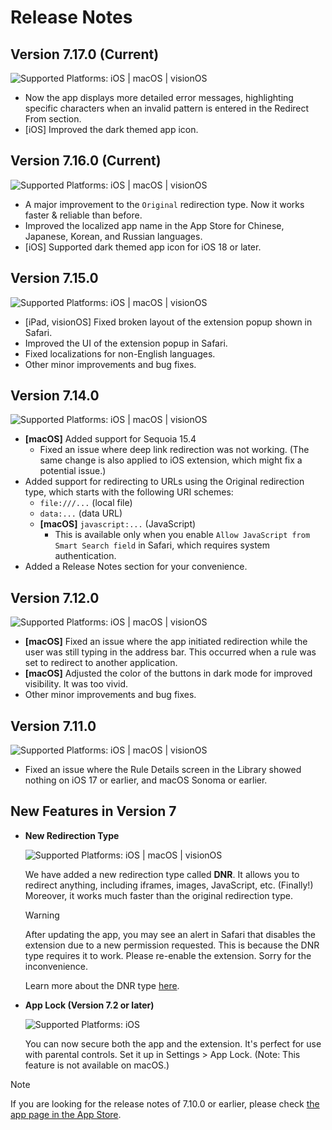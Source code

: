 # Release Notes

## Version 7.17.0 (Current)

![Supported Platforms: iOS | macOS | visionOS](https://img.shields.io/badge/Platforms-iOS%20|%20macOS%20|%20visionOS-white)

* Now the app displays more detailed error messages, highlighting specific characters when an invalid pattern is entered in the Redirect From section.
* [iOS] Improved the dark themed app icon.

## Version 7.16.0 (Current)

![Supported Platforms: iOS | macOS | visionOS](https://img.shields.io/badge/Platforms-iOS%20|%20macOS%20|%20visionOS-white)

* A major improvement to the `Original` redirection type. Now it works faster & reliable than before.
* Improved the localized app name in the App Store for Chinese, Japanese, Korean, and Russian languages.
* [iOS] Supported dark themed app icon for iOS 18 or later.

## Version 7.15.0

![Supported Platforms: iOS | macOS | visionOS](https://img.shields.io/badge/Platforms-iOS%20|%20macOS%20|%20visionOS-white)

* [iPad, visionOS] Fixed broken layout of the extension popup shown in Safari.
* Improved the UI of the extension popup in Safari.
* Fixed localizations for non-English languages.
* Other minor improvements and bug fixes.

## Version 7.14.0

![Supported Platforms: iOS | macOS | visionOS](https://img.shields.io/badge/Platforms-iOS%20|%20macOS%20|%20visionOS-white)

* **[macOS]** Added support for Sequoia 15.4
    * Fixed an issue where deep link redirection was not working. (The same change is also applied to iOS extension, which might fix a potential issue.)
* Added support for redirecting to URLs using the Original redirection type, which starts with the following URI schemes:
    * `file:///...` (local file)
    * `data:...` (data URL)
    * **[macOS]** `javascript:...` (JavaScript)
        * This is available only when you enable `Allow JavaScript from Smart Search field` in Safari, which requires system authentication.
* Added a Release Notes section for your convenience.

## Version 7.12.0

![Supported Platforms: iOS | macOS | visionOS](https://img.shields.io/badge/Platforms-iOS%20|%20macOS%20|%20visionOS-white)

* **[macOS]** Fixed an issue where the app initiated redirection while the user was still typing in the address bar. This occurred when a rule was set to redirect to another application.
* **[macOS]** Adjusted the color of the buttons in dark mode for improved visibility. It was too vivid.
* Other minor improvements and bug fixes.

## Version 7.11.0

![Supported Platforms: iOS | macOS | visionOS](https://img.shields.io/badge/Platforms-iOS%20|%20macOS%20|%20visionOS-white)

* Fixed an issue where the Rule Details screen in the Library showed nothing on iOS 17 or earlier, and macOS Sonoma or earlier.

## New Features in Version 7

- **New Redirection Type**

    ![Supported Platforms: iOS | macOS | visionOS](https://img.shields.io/badge/Platforms-iOS%20|%20macOS%20|%20visionOS-white)

    We have added a new redirection type called **DNR**.
    It allows you to redirect anything, including iframes, images, JavaScript, etc. (Finally!)
    Moreover, it works much faster than the original redirection type.

    > [!WARNING]
    > After updating the app, you may see an alert in Safari that disables the extension due to a new permission requested. This is because the DNR type requires it to work. Please re-enable the extension. Sorry for the inconvenience.

    Learn more about the DNR type [here](rule-settings#type).

- **App Lock (Version 7.2 or later)**

    ![Supported Platforms: iOS](https://img.shields.io/badge/Platforms-iOS-white)
    
    You can now secure both the app and the extension. It's perfect for use with parental controls. Set it up in Settings > App Lock. (Note: This feature is not available on macOS.)

> [!NOTE]
> If you are looking for the release notes of 7.10.0 or earlier, please check [the app page in the App Store](https://apps.apple.com/app/redirect-web-for-safari/id1571283503).

